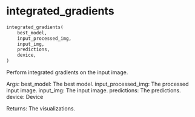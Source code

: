 # integrated_gradients { #onco_derm_ai.integrated_gradients }

```python
integrated_gradients(
    best_model,
    input_processed_img,
    input_img,
    predictions,
    device,
)
```

Perform integrated gradients on the input image.

Args:
    best_model: The best model.
    input_processed_img: The processed input image.
    input_img: The input image.
    predictions: The predictions.
    device: Device

Returns:
    The visualizations.